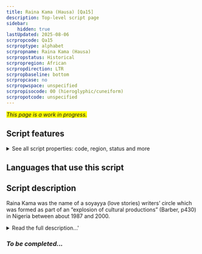 ```yaml
---
title: Raina Kama (Hausa) [Qa15]
description: Top-level script page
sidebar:
    hidden: true
lastUpdated: 2025-08-06
scrpropcode: Qa15
scrproptype: alphabet
scrpropname: Raina Kama (Hausa)
scrpropstatus: Historical
scrpropregion: African
scrpropdirection: LTR
scrpropbaseline: bottom
scrpropcase: no
scrpropwspace: unspecified
scrpropisocode: 00 (hieroglyphic/cuneiform)
scrpropotcode: unspecified
---
```


<span style='background-color:yellow'>_This page is a work in progress._</span>


## Script features

<details>
<summary> See all script properties: code, region, status and more</summary>
<ScriptInfo />
</details>

## Languages that use this script

<WsList script='Qa15' wsMax='5' />

## Script description

Raina Kama was the name of a  soyayya (love stories) writers’ circle which was formed as part of an “explosion of cultural productions” (Barber, p430) in Nigeria between about 1987 and 2000.

<details><summary>Read the full description...'</summary>_Not yet available._</details>

### _To be completed..._

